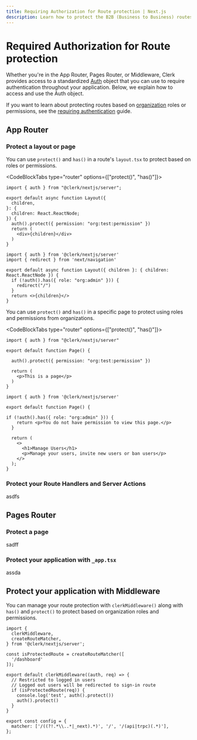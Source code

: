```yaml
---
title: Requiring Authorization for Route protection | Next.js
description: Learn how to protect the B2B (Business to Business) routes in your Next.js application that require authorization.
---
```


# Required Authorization for Route protection 

Whether you're in the App Router, Pages Router, or Middleware, Clerk provides access to a standardized [Auth](/docs/references/nextjs/authentication-object) object that you can use to require authentication throughout your application. Below, we explain how to access and use the Auth object.

If you want to learn about protecting routes based on [organization](/docs/organizations/overview) roles or permissions, see the [requiring authentication](/docs/references/nextjs/route-protection-requiring-authentication) guide.


## App Router

### Protect a layout or page

You can use `protect()` and `has()` in a route's `layout.tsx` to protect based on roles or permissions.

<CodeBlockTabs type="router" options={["protect()", "has()"]}>

```tsx filename="app/dashboard/manage-users/layout.tsx" 
import { auth } from "@clerk/nextjs/server";

export default async function Layout({
  children,
}: {
  children: React.ReactNode;
}) {
  auth().protect({ permission: "org:test:permission" })
  return (
    <div>{children}</div>
  )
}
```

```tsx filename="app/dashboard/manage-users/layout.tsx" 
import { auth } from '@clerk/nextjs/server'
import { redirect } from 'next/navigation'

export default async function Layout({ children }: { children: React.ReactNode }) {
  if (!auth().has({ role: "org:admin" })) {
    redirect("/")
  }
  return <>{children}</>
}
```
</CodeBlockTabs>


You can use `protect()` and `has()` in a specific page to protect using roles and permissions from organizations.

<CodeBlockTabs type="router" options={["protect()", "has()"]}>
```tsx filename="app/manage-users/page.tsx"
import { auth } from "@clerk/nextjs/server"

export default function Page() {

  auth().protect({ permission: "org:test:permission" })

  return (
    <p>This is a page</p>
  )
}
```

```tsx filename="app/dashboard/manage-users/page.tsx" 
import { auth } from '@clerk/nextjs/server'

export default function Page() {

if (!auth().has({ role: "org:admin" })) {
    return <p>You do not have permission to view this page.</p>
  }

  return (
    <>
      <h1>Manage Users</h1>
      <p>Manage your users, invite new users or ban users</p>
    </>
  );
}
```
</CodeBlockTabs>

### Protect your Route Handlers and Server Actions

asdfs


## Pages Router

### Protect a page
sadff

### Protect your application with `_app.tsx`

assda

## Protect your application with Middleware

You can manage your route protection with `clerkMiddleware()` along with `has()` and `protect()` to protect based on organization roles and permissions.

```tsx filename="middleware.tsx"
import {
  clerkMiddleware,
  createRouteMatcher,
} from '@clerk/nextjs/server';

const isProtectedRoute = createRouteMatcher([
  '/dashboard'
]);

export default clerkMiddleware((auth, req) => {
  // Restricted to logged in users
  // Logged out users will be redirected to sign-in route
  if (isProtectedRoute(req)) {
    console.log('test', auth().protect())
    auth().protect()
  }
}

export const config = {
  matcher: ['/((?!.*\\..*|_next).*)', '/', '/(api|trpc)(.*)'],
};
```


